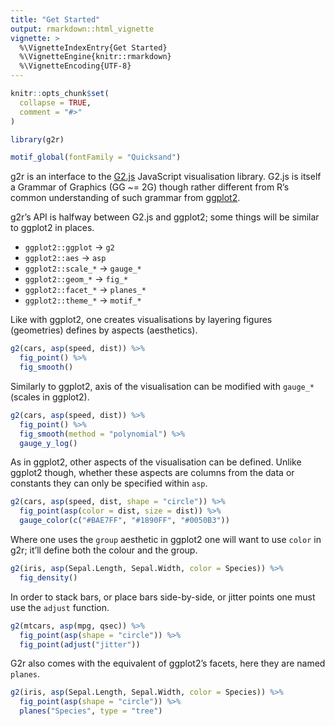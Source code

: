 ```yaml
---
title: "Get Started"
output: rmarkdown::html_vignette
vignette: >
  %\VignetteIndexEntry{Get Started}
  %\VignetteEngine{knitr::rmarkdown}
  %\VignetteEncoding{UTF-8}
---
```


```r
knitr::opts_chunk$set(
  collapse = TRUE,
  comment = "#>"
)

library(g2r)

motif_global(fontFamily = "Quicksand")
```

g2r is an interface to the [G2.js](https://g2.antv.vision/en) JavaScript visualisation library. G2.js is itself a Grammar of Graphics (GG ~= 2G) though rather different from R's common understanding of such grammar from [ggplot2](https://ggplot2.tidyverse.org/).

g2r's API is halfway between G2.js and ggplot2; some things will be similar to ggplot2 in places.

- `ggplot2::ggplot` -> `g2`
- `ggplot2::aes` -> `asp`
- `ggplot2::scale_*` -> `gauge_*`
- `ggplot2::geom_*` -> `fig_*`
- `ggplot2::facet_*` -> `planes_*`
- `ggplot2::theme_*` -> `motif_*`

Like with ggplot2, one creates visualisations by layering figures (geometries) defines by aspects (aesthetics).

```r
g2(cars, asp(speed, dist)) %>% 
  fig_point() %>% 
  fig_smooth() 
```

Similarly to ggplot2, axis of the visualisation can be modified with `gauge_*` (scales in ggplot2).

```r
g2(cars, asp(speed, dist)) %>% 
  fig_point() %>% 
  fig_smooth(method = "polynomial") %>% 
  gauge_y_log()
```

As in ggplot2, other aspects of the visualisation can be defined. Unlike ggplot2 though, whether these aspects are columns from the data or constants they can only be specified within `asp`.

```r
g2(cars, asp(speed, dist, shape = "circle")) %>% 
  fig_point(asp(color = dist, size = dist)) %>% 
  gauge_color(c("#BAE7FF", "#1890FF", "#0050B3"))
```

Where one uses the `group` aesthetic in ggplot2 one will want to use `color` in g2r; it'll define both the colour and the group.

```r
g2(iris, asp(Sepal.Length, Sepal.Width, color = Species)) %>% 
  fig_density()
```

In order to stack bars, or place bars side-by-side, or jitter points one must use the `adjust` function.

```r
g2(mtcars, asp(mpg, qsec)) %>% 
  fig_point(asp(shape = "circle")) %>% 
  fig_point(adjust("jitter"))
```

G2r also comes with the equivalent of ggplot2's facets, here they are named `planes`.

```r
g2(iris, asp(Sepal.Length, Sepal.Width, color = Species)) %>% 
  fig_point(asp(shape = "circle")) %>% 
  planes("Species", type = "tree")
```
